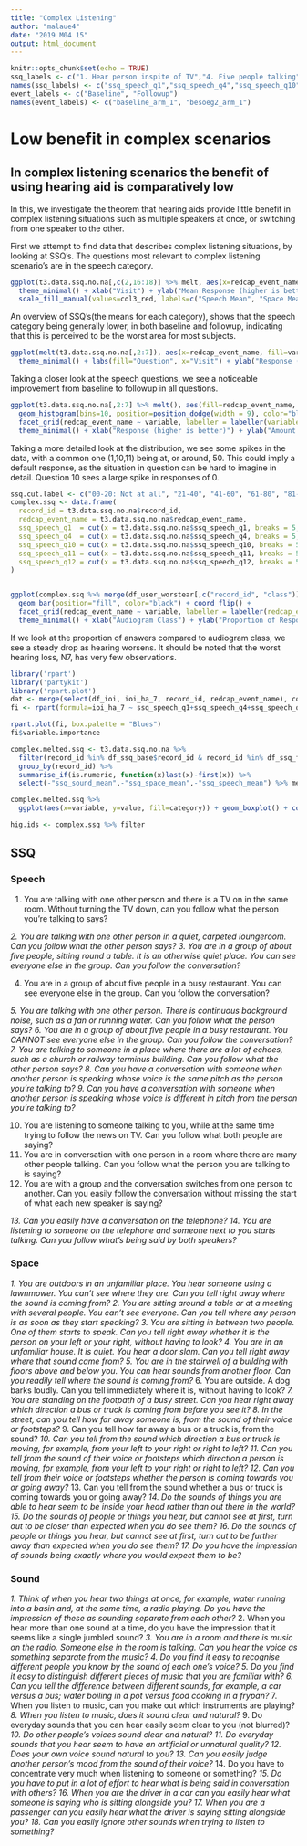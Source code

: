 ```yaml
---
title: "Complex Listening"
author: "malaue4"
date: "2019 M04 15"
output: html_document
---
```


```r
knitr::opts_chunk$set(echo = TRUE)
ssq_labels <- c("1. Hear person inspite of TV","4. Five people talking","10. Listen to person and TV","11. One on one\nnoisy environment","12. Speaking partner switch")
names(ssq_labels) <- c("ssq_speech_q1","ssq_speech_q4","ssq_speech_q10","ssq_speech_q11","ssq_speech_q12")
event_labels <- c("Baseline", "Followup")
names(event_labels) <- c("baseline_arm_1", "besoeg2_arm_1")

```

# Low benefit in complex scenarios
## In complex listening scenarios the benefit of using hearing aid is comparatively low

In this, we investigate the theorem that hearing aids provide little benefit in complex listening situations such as multiple speakers at once, or switching from one speaker to the other.

First we attempt to find data that describes complex listening situations, by looking at SSQ's. The questions most relevant to complex listening scenario's are in the speech category.

```r
ggplot(t3.data.ssq.no.na[,c(2,16:18)] %>% melt, aes(x=redcap_event_name, y=value, fill=variable)) + geom_boxplot() +
  theme_minimal() + xlab("Visit") + ylab("Mean Response (higher is better)") + labs(fill="SSQ Category") +
  scale_fill_manual(values=col3_red, labels=c("Speech Mean", "Space Mean", "Sound Mean")) + scale_x_discrete(labels=event_labels)
```
An overview of SSQ's(the means for each category), shows that the speech category being generally lower, in both baseline and followup, indicating that this is perceived to be the worst area for most subjects.

```r
ggplot(melt(t3.data.ssq.no.na[,2:7]), aes(x=redcap_event_name, fill=variable, y=value)) + geom_boxplot() +
  theme_minimal() + labs(fill="Question", x="Visit") + ylab("Response (higher is better)") + scale_fill_manual(values=col5, labels=ssq_labels)+ scale_x_discrete(labels=event_labels)
```

Taking a closer look at the speech questions, we see a noticeable improvement from baseline to followup in all questions.

```r
ggplot(t3.data.ssq.no.na[,2:7] %>% melt(), aes(fill=redcap_event_name, x=value)) +
  geom_histogram(bins=10, position=position_dodge(width = 9), color="black") +
  facet_grid(redcap_event_name ~ variable, labeller = labeller(variable=ssq_labels, redcap_event_name=event_labels)) + 
  theme_minimal() + xlab("Response (higher is better)") + ylab("Amount of Responses") + theme(legend.position="None") + scale_fill_manual(values=colors2)
```

Taking a more detailed look at the distribution, we see some spikes in the data, with a common one (1,10,11) being at, or around, 50. This could imply a default response, as the situation in question can be hard to imagine in detail. Question 10 sees a large spike in responses of 0.

```r
ssq.cut.label <- c("00-20: Not at all", "21-40", "41-60", "61-80", "81-100: Perfectly")
complex.ssq <- data.frame(
  record_id = t3.data.ssq.no.na$record_id,
  redcap_event_name = t3.data.ssq.no.na$redcap_event_name,
  ssq_speech_q1  = cut(x = t3.data.ssq.no.na$ssq_speech_q1, breaks = 5, labels = ssq.cut.label, ordered_result = TRUE),
  ssq_speech_q4  = cut(x = t3.data.ssq.no.na$ssq_speech_q4, breaks = 5, labels = ssq.cut.label, ordered_result = TRUE),
  ssq_speech_q10 = cut(x = t3.data.ssq.no.na$ssq_speech_q10, breaks = 5, labels = ssq.cut.label, ordered_result = TRUE),
  ssq_speech_q11 = cut(x = t3.data.ssq.no.na$ssq_speech_q11, breaks = 5, labels = ssq.cut.label, ordered_result = TRUE),
  ssq_speech_q12 = cut(x = t3.data.ssq.no.na$ssq_speech_q12, breaks = 5, labels = ssq.cut.label, ordered_result = TRUE)
)


ggplot(complex.ssq %>% merge(df_user_worstear[,c("record_id", "class")]) %>% melt(.,id.vars = c("record_id", "class", "redcap_event_name")), aes(x=class, fill=value)) + 
  geom_bar(position="fill", color="black") + coord_flip() + 
  facet_grid(redcap_event_name ~ variable, labeller = labeller(redcap_event_name=event_labels, variable=ssq_labels))  + 
  theme_minimal() + xlab("Audiogram Class") + ylab("Proportion of Response (%)") + labs(fill="Score (grouped)") +  scale_fill_manual(values=col5) + theme(axis.text.x=element_blank())
```

If we look at the proportion of answers compared to audiogram class, we see a steady drop as hearing worsens. It should be noted that the worst hearing loss, N7, has very few observations.

```r
library('rpart')
library('partykit')
library('rpart.plot')
dat <- merge(select(df_ioi, ioi_ha_7, record_id, redcap_event_name), complex.ssq, by=c("record_id","redcap_event_name")) %>% merge(df_user_worstear[,c("record_id", "class")])
fi <- rpart(formula=ioi_ha_7 ~ ssq_speech_q1+ssq_speech_q4+ssq_speech_q10+ssq_speech_q11+ssq_speech_q12+class, data = dat, parms = list(prior=c(0.02,0.17,0.25,0.33,0.23), split="information"), cp=0.003)

rpart.plot(fi, box.palette = "Blues")
fi$variable.importance
```


```r
complex.melted.ssq <- t3.data.ssq.no.na %>% 
  filter(record_id %in% df_ssq_base$record_id & record_id %in% df_ssq_follow$record_id) %>% 
  group_by(record_id) %>% 
  summarise_if(is.numeric, function(x)last(x)-first(x)) %>% 
  select(-"ssq_sound_mean",-"ssq_space_mean",-"ssq_speech_mean") %>% melt %>% mutate(category=str_split(string=variable, pattern="_", simplify = T)[,2])

complex.melted.ssq %>% 
  ggplot(aes(x=variable, y=value, fill=category)) + geom_boxplot() + coord_flip() + theme_minimal()+xlab("Question") + ylab("Difference") + labs(fill="Question\nCategory") + scale_fill_manual(values = col3_red) + ggtitle("Change from baseline to follow up")
```


```r
hig.ids <- complex.ssq %>% filter
```


## SSQ
### Speech
1. You are talking with one other person and there is a TV on in the same room. Without turning the TV down, can you follow what the person you’re talking to says?

*2. You are talking with one other person in a quiet, carpeted loungeroom. Can you follow what the other person says?*
*3. You are in a group of about five people, sitting round a table. It is an otherwise quiet place. You can see everyone else in the group. Can you follow the conversation?*

4. You are in a group of about five people in a busy restaurant. You can see everyone else in the group.  Can you follow the conversation?

*5. You are talking with one other person. There is continuous background noise, such as a fan or running water. Can you follow what the person says?*
*6. You are in a group of about five people in a busy restaurant. You CANNOT see everyone else in the group.  Can you follow the conversation?*
*7. You are talking to someone in a place where there are a lot of echoes, such as a church or railway terminus building. Can you follow what the other person says?*
*8. Can you have a conversation with someone when another person is speaking whose voice is the same pitch as the person you’re talking to?*
*9. Can you have a conversation with someone when another person is speaking whose voice is different in pitch from the person you’re talking to?*

10. You are listening to someone talking to you, while at the same time trying to follow the news on TV. Can you follow what both people are saying?
11. You are in conversation with one person in a room where there are many other people talking.  Can you follow what the person you are talking to is saying?
12. You are with a group and the conversation switches from one person to another.  Can you easily follow the conversation without missing the start of what each new speaker is saying? 

*13. Can you easily have a conversation on the telephone? *
*14. You are listening to someone on the telephone and someone next to you starts talking.  Can you follow what’s being said by both speakers?*

### Space
*1. You are outdoors in an unfamiliar place.  You hear someone using a lawnmower.  You can’t see where they are.  Can you tell right away where the sound is coming from?*
*2. You are sitting around a table or at a meeting with several people. You can’t see everyone.  Can you tell where any person is as soon as they start speaking?*
*3. You are sitting in between two people.  One of them starts to speak.  Can you tell right away whether it is the person on your left or your right, without having to look?*
*4. You are in an unfamiliar house.  It is quiet.  You hear a door slam.  Can you tell right away where that sound came from?*
*5. You are in the stairwell of a building with floors above and below you.  You can hear sounds from another floor.  Can you readily tell where the sound is coming from?*
6. You are outside.  A dog barks loudly.  Can you tell immediately where it is, without having to look?
*7. You are standing on the footpath of a busy street.  Can you hear right away which direction a bus or truck is coming from before you see it?*
*8. In the street, can you tell how far away someone is, from the sound of their voice or footsteps?*
9. Can you tell how far away a bus or a truck is, from the sound?
*10. Can you tell from the sound which direction a bus or truck is moving, for example, from your left to your right or right to left?*
*11. Can you tell from the sound of their voice or footsteps which direction a person is moving, for example, from your left to your right or right to left?*
*12. Can you tell from their voice or footsteps whether the person is coming towards you or going away?*
13. Can you tell from the sound whether a bus or truck is coming towards you or going away?
*14. Do the sounds of things you are able to hear seem to be inside your head rather than out there in the world?*
*15. Do the sounds of people or things you hear, but cannot see at first, turn out to be closer than expected when you do see them?*
*16. Do the sounds of people or things you hear, but cannot see at first, turn out to be further away than expected when you do see them?*
*17. Do you have the impression of sounds being exactly where you would expect them to be?*

### Sound
*1. Think of when you hear two things at once, for example, water running into a basin and, at the same time, a radio playing.  Do you have the impression of these as sounding separate from each other?*
2. When you hear more than one sound at a time, do you have the impression that it seems like a single jumbled sound? 
*3. You are in a room and there is music on the radio.  Someone else in the room is talking.  Can you hear the voice as something separate from the music?*
*4. Do you find it easy to recognise different people you know by the sound of each one’s voice?*
*5. Do you find it easy to distinguish different pieces of music that you are familiar with?*
*6. Can you tell the difference between different sounds, for example, a car versus a bus; water boiling in a pot versus food cooking in a frypan?*
7. When you listen to music, can you make out which instruments are playing?
*8. When you listen to music, does it sound clear and natural?*
9. Do everyday sounds that you can hear easily seem clear to you (not blurred)?
*10. Do other people’s voices sound clear and natural?*
*11. Do everyday sounds that you hear seem to have an artificial or unnatural quality?*
*12. Does your own voice sound natural to you?*
*13. Can you easily judge another person’s mood from the sound of their voice?*
14. Do you have to concentrate very much when listening to someone or something?
*15. Do you have to put in a lot of effort to hear what is being said in conversation with others?*
*16. When you are the driver in a car can you easily hear what someone is saying who is sitting alongside you?*
*17. When you are a passenger can you easily hear what the driver is saying sitting alongside you?*
*18. Can you easily ignore other sounds when trying to listen to something?*
